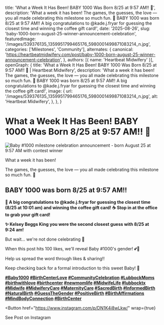 
  title: 'What a Week It Has Been! BABY 1000 Was Born 8/25 at 9:57 AM!! 🎉',
  description: 'What a week it has been! The games, the guesses, the love — you all made celebrating this milestone so much fun. 🤍 BABY 1000 was born 8/25 at 9:57 AM!! A big congratulations to @kade.j.fryar for guessing the closest time and winning the coffee gift card!',
  date: '2025-08-26',
  slug: 'baby-1000-born-august-25-winner-announcement-celebration',
  featuredImage: '/images/539376135_1359951799465176_5980001499871083214_n.jpg',
  categories: ['Milestones', 'Community'],
  alternates: {
    canonical: 'https://heartbeatmidwifery.com/post/baby-1000-born-august-25-winner-announcement-celebration',
  },
  authors: [{ name: 'Heartbeat Midwifery' }],
  openGraph: {
    title: 'What a Week It Has Been! BABY 1000 Was Born 8/25 at 9:57 AM!! 🎉 | Heartbeat Midwifery',
    description: 'What a week it has been! The games, the guesses, the love — you all made celebrating this milestone so much fun. 🤍 BABY 1000 was born 8/25 at 9:57 AM!! A big congratulations to @kade.j.fryar for guessing the closest time and winning the coffee gift card!',
    image: {
      url: '/images/539376135_1359951799465176_5980001499871083214_n.jpg',
      alt: 'Heartbeat Midwifery',
    },
  },
}

# What a Week It Has Been! BABY 1000 Was Born 8/25 at 9:57 AM!! 🎉

<Image
  src="/images/539376135_1359951799465176_5980001499871083214_n.jpg"
  size="large"
  wrap={true}
  alt="Baby #1000 milestone celebration announcement - born August 25 at 9:57 AM with contest winner"
/>

What a week it has been!

The games, the guesses, the love — you all made celebrating this milestone so much fun. 🤍

## BABY 1000 was born 8/25 at 9:57 AM!!

**🎉 A big congratulations to @kade.j.fryar for guessing the closest time (8/25 at 10:01 am) and winning the coffee gift card! ☕ Stop in at the office to grab your gift card!**

**✨ Kelsey Beggs King you were the second closest guess with 8/25 at 9:24 am!**

But wait… we're not done celebrating 👀

When this post hits 100 likes, we'll reveal Baby #1000's gender! 💕💙

Help us spread the word through likes & sharing!!

Keep checking back for a formal introduction to this sweet Baby! 🤍

**[#Baby1000](https://www.instagram.com/explore/tags/baby1000/) [#BirthCenterLove](https://www.instagram.com/explore/tags/birthcenterlove/) [#CommunityCelebration](https://www.instagram.com/explore/tags/communitycelebration/) [#LubbockMoms](https://www.instagram.com/explore/tags/lubbockmoms/) [#birthwithlove](https://www.instagram.com/explore/tags/birthwithlove/) [#birthcenter](https://www.instagram.com/explore/tags/birthcenter/) [#newmomlife](https://www.instagram.com/explore/tags/newmomlife/) [#MidwifeLife](https://www.instagram.com/explore/tags/midwifelife/) [#lubbocktx](https://www.instagram.com/explore/tags/lubbocktx/) [#Midwife](https://www.instagram.com/explore/tags/midwife/) [#MidwiferyCare](https://www.instagram.com/explore/tags/midwiferycare/) [#MaternityCare](https://www.instagram.com/explore/tags/maternitycare/) [#SacredBirth](https://www.instagram.com/explore/tags/sacredbirth/) [#InformedBirth](https://www.instagram.com/explore/tags/informedbirth/) [#NaturalBirth](https://www.instagram.com/explore/tags/naturalbirth/) [#GuessTheGender](https://www.instagram.com/explore/tags/guessthegender/) [#PositiveBirth](https://www.instagram.com/explore/tags/positivebirth/) [#BirthAffirmations](https://www.instagram.com/explore/tags/birthaffirmations/) [#MindBodyConnection](https://www.instagram.com/explore/tags/mindbodyconnection/) [#BirthCenter](https://www.instagram.com/explore/tags/birthcenter/)**

<Button
  href="https://www.instagram.com/p/DN1K4i8wLkw/"
  wrap={true}
>
  See Post on Instagram
</Button>
